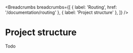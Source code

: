 
<MetaTags
  title="Tuono - Routing"
  canonical="https://tuono.dev/documentation/routing"
/>


<Breadcrumbs
  breadcrumbs={[
    { label: 'Routing', href: '/documentation/routing' },
    { label: 'Project structure' },
  ]}
/>

# Project structure

Todo
